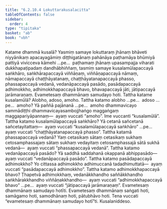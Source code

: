 ```yaml
---
title: "6.2.10.4 Lokuttarakusalacitta"
tableOfContents: false
sidebar:
  order: 4
type: "tipitaka"
basket: "ab"
book: "vbh"
---
```



<DynamicBreadcrumb />

<Division number="304" book="vbh" bookNo="30" page="180">

<Paragraph number="1219" book="vbh">
Katame dhammā kusalā? Yasmiṃ samaye lokuttaraṃ jhānaṃ bhāveti niyyānikaṃ apacayagāmiṃ diṭṭhigatānaṃ pahānāya paṭhamāya bhūmiyā pattiyā vivicceva kāmehi …pe…  paṭhamaṃ jhānaṃ upasampajja viharati dukkhapaṭipadaṃ dandhābhiññaṃ, tasmiṃ samaye kusalamūlapaccayā saṅkhāro, saṅkhārapaccayā viññāṇaṃ, viññāṇapaccayā nāmaṃ, nāmapaccayā chaṭṭhāyatanaṃ, chaṭṭhāyatanapaccayā phasso, phassapaccayā vedanā, vedanāpaccayā pasādo, pasādapaccayā adhimokkho, adhimokkhapaccayā bhavo, bhavapaccayā jāti, jātipaccayā jarāmaraṇaṃ. Evametesaṃ dhammānaṃ samudayo hoti.
</Paragraph>

</Division>
<Division number="305" book="vbh" bookNo="30" page="180">

<Paragraph number="1220" book="vbh">
Tattha katame kusalamūlā? Alobho, adoso, amoho.
</Paragraph>

<Paragraph number="1221" book="vbh">
Tattha katamo alobho …pe…  adoso …pe…  amoho? Yā paññā pajānanā …pe…  amoho dhammavicayo sammādiṭṭhi dhammavicayasambojjhaṅgo maggaṅgaṃ maggapariyāpannaṃ—  ayaṃ vuccati “amoho”. Ime vuccanti “kusalamūlā”.
</Paragraph>

<Paragraph number="1222" book="vbh">
Tattha katamo kusalamūlapaccayā saṅkhāro? Yā cetanā sañcetanā sañcetayitattaṃ—  ayaṃ vuccati “kusalamūlapaccayā saṅkhāro” …pe…  ayaṃ vuccati “chaṭṭhāyatanapaccayā phasso”.
</Paragraph>

<Paragraph number="1223" book="vbh">
Tattha katamā phassapaccayā vedanā? Yaṃ cetasikaṃ sātaṃ cetasikaṃ sukhaṃ cetosamphassajaṃ sātaṃ sukhaṃ vedayitaṃ cetosamphassajā sātā sukhā vedanā—  ayaṃ vuccati “phassapaccayā vedanā”.
</Paragraph>

<Paragraph number="1224" book="vbh">
Tattha katamo vedanāpaccayā pasādo? Yā saddhā saddahanā okappanā abhippasādo—  ayaṃ vuccati “vedanāpaccayā pasādo”.
</Paragraph>

<Paragraph number="1225" book="vbh">
Tattha katamo pasādapaccayā adhimokkho? Yo cittassa adhimokkho adhimuccanā tadadhimuttatā—  ayaṃ vuccati “pasādapaccayā adhimokkho”.
</Paragraph>

<Paragraph number="1226" book="vbh">
Tattha katamo adhimokkhapaccayā bhavo? Ṭhapetvā adhimokkhaṃ, vedanākkhandho saññākkhandho saṅkhārakkhandho viññāṇakkhandho—  ayaṃ vuccati “adhimokkhapaccayā bhavo” …pe…  ayaṃ vuccati “jātipaccayā jarāmaraṇaṃ”.
</Paragraph>

<Paragraph number="1227" book="vbh">
Evametesaṃ dhammānaṃ samudayo hotīti. Evametesaṃ dhammānaṃ saṅgati hoti, samāgamo hoti, samodhānaṃ hoti, pātubhāvo hoti. Tena vuccati “evametesaṃ dhammānaṃ samudayo hotī”ti.

</Paragraph>
</Division>

<Paragraph number="1228" type="center" book="vbh">
Kusalaniddeso.
</Paragraph>